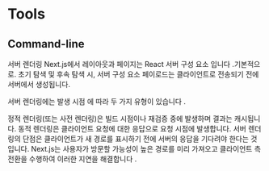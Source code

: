 # Tools

## Command-line
서버 렌더링
Next.js에서 레이아웃과 페이지는 React 서버 구성 요소 입니다 .기본적으로. 초기 탐색 및 후속 탐색 시, 서버 구성 요소 페이로드는 클라이언트로 전송되기 전에 서버에서 생성됩니다.

서버 렌더링에는 발생 시점 에 따라 두 가지 유형이 있습니다 .

정적 렌더링(또는 사전 렌더링)은 빌드 시점이나 재검증 중에 발생하며 결과는 캐시됩니다.
동적 렌더링은 클라이언트 요청에 대한 응답으로 요청 시점에 발생합니다.
서버 렌더링의 단점은 클라이언트가 새 경로를 표시하기 전에 서버의 응답을 기다려야 한다는 것입니다. Next.js는 사용자가 방문할 가능성이 높은 경로를 미리 가져오고 클라이언트 측 전환을 수행하여 이러한 지연을 해결합니다 .